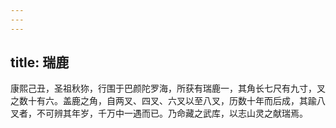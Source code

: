 ```yaml
---
---
---
```

title: 瑞鹿
---



康熙己丑，圣祖秋狝，行围于巴颜陀罗海，所获有瑞鹿一，其角长七尺有九寸，叉之数十有六。盖鹿之角，自两叉、四叉、六叉以至八叉，历数十年而后成，其踰八叉者，不可辨其年岁，千万中一遇而已。乃命藏之武库，以志山灵之献瑞焉。